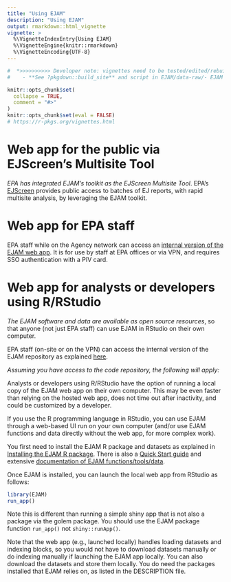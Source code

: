 ```yaml
---
title: "Using EJAM"
description: "Using EJAM"
output: rmarkdown::html_vignette
vignette: >
  %\VignetteIndexEntry{Using EJAM}
  %\VignetteEngine{knitr::rmarkdown}
  %\VignetteEncoding{UTF-8}
---
```


```r
#  *>>>>>>>>>> Developer note: vignettes need to be tested/edited/rebuilt regularly <<<<<<<<<<<*
#    - **See ?pkgdown::build_site** and script in EJAM/data-raw/- EJAM uses the pkgdown R package to build help and articles/ vignettes as web pages
```

```r
knitr::opts_chunk$set(
  collapse = TRUE,
  comment = "#>"
)
knitr::opts_chunk$set(eval = FALSE)
# https://r-pkgs.org/vignettes.html
```

# Web app for the public via EJScreen's Multisite Tool

*EPA has integrated EJAM's toolkit as the EJScreen Multisite Tool*. EPA's [EJScreen](https://www.epa.gov/ejscreen "https://www.epa.gov/ejscreen"){.uri target="_blank" rel="noreferrer noopener"} provides public access to batches of EJ reports, with rapid multisite analysis, by leveraging the EJAM toolkit.

# Web app for EPA staff

EPA staff while on the Agency network can access an [internal version of the EJAM web app](https://usepa.sharepoint.com/sites/EJAMWorkgroup/SitePages/access-ejam.aspx). It is for use by staff at EPA offices or via VPN, and requires SSO authentication with a PIV card.

```{=html}
<!--
EPA staff can use version 2.32 of the internal EJAM web app - The tool is accessible only at EPA offices or via VPN -- You must be inside EPA's network (e.g. using VPN) to access the EJAM web app, and need to SSO authenticate with PIV card.
-->
```
# Web app for analysts or developers using R/RStudio

*The EJAM software and data are available as open source resources*, so that anyone (not just EPA staff) can use EJAM in RStudio on their own computer.

EPA staff (on-site or on the VPN) can access the internal version of the EJAM repository as explained [here](https://usepa.sharepoint.com/sites/EJAMWorkgroup/SitePages/access-ejam.aspx).

*Assuming you have access to the code repository, the following will apply:*

Analysts or developers using R/RStudio have the option of running a local copy of the EJAM web app on their own computer. This may be even faster than relying on the hosted web app, does not time out after inactivity, and could be customized by a developer.

If you use the R programming language in RStudio, you can use EJAM through a web-based UI run on your own computer (and/or use EJAM functions and data directly without the web app, for more complex work).

You first need to install the EJAM R package and datasets as explained in [Installing the EJAM R package](https://usepa.github.io/EJAM/articles/1_installing.html). There is also a [Quick Start guide](https://usepa.github.io/EJAM/articles/2_quickstart.html) and extensive [documentation of EJAM functions/tools/data](https://usepa.github.io/EJAM/reference/index.html).

Once EJAM is installed, you can launch the local web app from RStudio as follows:

```r
library(EJAM)
run_app()
```

Note this is different than running a simple shiny app that is not also a package via the golem package. You should use the EJAM package function `run_app()` not `shiny::runApp()`.

Note that the web app (e.g., launched locally) handles loading datasets and indexing blocks, so you would not have to download datasets manually or do indexing manually if launching the EJAM app locally. You can also download the datasets and store them locally. You do need the packages installed that EJAM relies on, as listed in the DESCRIPTION file.

```{=html}
<!--
EJAM has a series of high-level functions that an analyst can use in RStudio - EJAM can be installed and then used in RStudio as explained in the articles on Installing the EJAM R package and the Quick Start Guide.
-->
```
